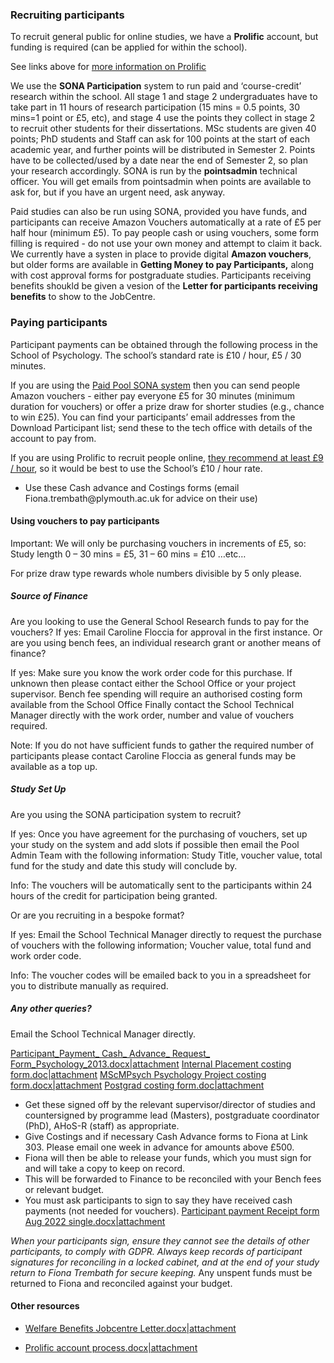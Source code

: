 ### Recruiting participants

To recruit general public for online studies, we have a **Prolific** account, but funding is required (can be applied for within the school).

See links above for [more information on Prolific](#doing-research)


We use the **SONA Participation** system to run paid and 'course-credit' research within the school. All stage 1 and stage 2 undergraduates have to take part in 11 hours of research participation (15 mins = 0.5 points, 30 mins=1 point or £5, etc), and stage 4 use the points they collect in stage 2 to recruit other students for their dissertations. MSc students are given 40 points; PhD students and Staff can ask for 100 points at the start of each academic year, and further points will be distributed in Semester 2. Points have to be collected/used by a date near the end of Semester 2, so plan your research accordingly. SONA is run by the **pointsadmin** technical officer. You will get emails from pointsadmin when points are available to ask for, but if you have an urgent need, ask anyway.

Paid studies can also be run using SONA, provided you have funds, and participants can receive Amazon Vouchers automatically at a rate of £5 per half hour (minimum £5). To pay people cash or using vouchers, some form filling is required - do not use your own money and attempt to claim it back. We currently have a systen in place to provide digital **Amazon vouchers**, but older forms are available in **Getting Money to pay Participants,** along with cost approval forms for postgraduate studies. Participants receiving benefits shoukld be given a vesion of the **Letter for participants receiving benefits** to show to the JobCentre.

### Paying participants
Participant payments can be obtained through the following process in the School of Psychology. The school's standard rate is £10 / hour, £5 / 30 minutes. 

If you are using the [Paid Pool SONA system](https://uopsopp.sona-systems.com) then you can send people Amazon vouchers - either pay everyone £5 for 30 minutes (minimum duration for vouchers) or offer a prize draw for shorter studies (e.g., chance to win £25). You can find your participants' email addresses from the Download Participant list; send these to the tech office with details of the account to pay from.

If you are using Prolific to recruit people online, [they recommend at least £9 / hour](https://researcher-help.prolific.co/hc/en-gb/articles/4407695146002-Prolific-s-payment-principles), so it would be best to use the School's £10 / hour rate.

* Use these Cash advance and Costings forms (email Fiona.trembath@plymouth.ac.uk for advice on their use)

#### Using vouchers to pay participants

Important: We will only be purchasing vouchers in increments of £5, so: Study length 0 – 30 mins = £5, 31 – 60 mins = £10 ...etc...

For prize draw type rewards whole numbers divisible by 5 only please.

##### Source of Finance

Are you looking to use the General School Research funds to pay for the vouchers?
If yes: Email Caroline Floccia for approval in the first instance.
Or are you using bench fees, an individual research grant or another means of finance?

If yes: Make sure you know the work order code for this purchase. If unknown then please contact either the School Office or your project supervisor.
Bench fee spending will require an authorised costing form available from the School Office Finally contact the School Technical Manager directly with the work order, number and value of vouchers required.

Note: If you do not have sufficient funds to gather the required number of participants please contact Caroline Floccia as general funds may be available as a top up.

##### Study Set Up

Are you using the SONA participation system to recruit?

If yes: Once you have agreement for the purchasing of vouchers, set up your study on the system and add slots if possible then email the Pool Admin Team with the following information:
Study Title, voucher value, total fund for the study and date this study will conclude by.

Info: The vouchers will be automatically sent to the participants within 24 hours of the credit for participation being granted.

Or are you recruiting in a bespoke format?

If yes: Email the School Technical Manager directly to request the purchase of vouchers with the following information; Voucher value, total fund and work order code.

Info: The voucher codes will be emailed back to you in a spreadsheet for you to distribute manually as required.

##### Any other queries?

Email the School Technical Manager directly.

[Participant_Payment_ Cash_ Advance_ Request_ Form_Psychology_2013.docx|attachment](https://liveplymouthac.sharepoint.com/:w:/r/sites/SchoolofPsychologyStaff/Shared%20Documents/General/sis/files/Participant_Payment_%20Cash_%20Advance_%20Request_%20Form_Psychology_2013.docx?d=w4663eac1022f4e7c88f12a76cd98cd6f&csf=1&web=1&e=F0oKY9)
[Internal Placement costing form.doc|attachment](https://liveplymouthac.sharepoint.com/:w:/r/sites/SchoolofPsychologyStaff/Shared%20Documents/General/sis/files/Internal%20Placement%20costing%20form.doc?d=w98e093d1295f4e43b4d5b8c31345ba16&csf=1&web=1&e=Eb44Fv)
[MScMPsych Psychology Project costing form.docx|attachment](https://liveplymouthac.sharepoint.com/:w:/r/sites/SchoolofPsychologyStaff/Shared%20Documents/General/sis/files/MScMPsych%20Psychology%20Project%20costing%20form.docx?d=w7d5f6ed975b34076abb4a2a44b9928a2&csf=1&web=1&e=cg5hGW)
[Postgrad costing form.doc|attachment](https://liveplymouthac.sharepoint.com/:w:/r/sites/SchoolofPsychologyStaff/Shared%20Documents/General/sis/files/Postgrad%20costing%20form.doc?d=w6a1551f8b8dd4fa88386033681651dcf&csf=1&web=1&e=u5azNo)

* Get these signed off by the relevant supervisor/director of studies and countersigned by programme lead (Masters), postgraduate coordinator (PhD), AHoS-R (staff) as appropriate.
* Give Costings and if necessary Cash Advance forms to Fiona at Link 303. Please email one week in advance for amounts above £500.
* Fiona will then be able to release your funds, which you must sign for and will take a copy to keep on record.
* This will be forwarded to Finance to be reconciled with your Bench fees or relevant budget.
* You must ask participants to sign to say they have received cash payments (not needed for vouchers). 
[Participant payment Receipt form Aug 2022 single.docx|attachment](https://liveplymouthac.sharepoint.com/:w:/r/sites/SchoolofPsychologyStaff/Shared%20Documents/General/sis/files/Participant%20payment%20Receipt%20form%20Aug%202022%20single.docx?d=w4de13cb7f16c473fbc6e5356906608cc&csf=1&web=1&e=T1Fepl)

*When your participants sign, ensure they cannot see the details of other participants, to comply with GDPR. Always keep records of participant signatures for reconciling in a locked cabinet, and at the end of your study return to Fiona Trembath for secure keeping.
* Any unspent funds must be returned to Fiona and reconciled against your budget.

#### Other resources

- [Welfare Benefits Jobcentre Letter.docx|attachment](https://liveplymouthac.sharepoint.com/:w:/r/sites/SchoolofPsychologyStaff/Shared%20Documents/Research/Doing%20research/Welfare%20Benefits%20Jobcentre%20Letter.docx?web=1)

- [Prolific account process.docx|attachment](https://liveplymouthac.sharepoint.com/:w:/r/sites/SchoolofPsychologyStaff/Shared%20Documents/General/sis/files/Prolific%20account%20process.docx?d=w6c0059e8b94f4290aab1ebb3025a2277&csf=1&web=1&e=mt9vie)
